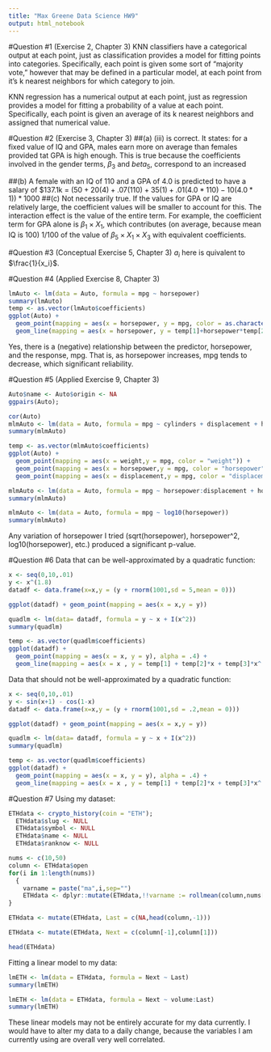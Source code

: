 ```yaml
---
title: "Max Greene Data Science HW9"
output: html_notebook
---
```


#Question #1
(Exercise 2, Chapter 3)
KNN classifiers have a categorical output at each point, just as classification provides a model for fitting points into categories. Specifically, each point is given some sort of "majority vote," however that may be defined in a particular model, at each point from it's k nearest neighbors for which category to join.

KNN regression has a numerical output at each point, just as regression provides a model for fitting a probability of a value at each point. Specifically, each point is given an average of its k nearest neighbors and assigned that numerical value.

#Question #2
(Exercise 3, Chapter 3)
##(a)
(iii) is correct. It states: for a fixed value of IQ and GPA, males earn more on average than females provided tat GPA is high enough.
This is true because the coefficients involved in the gender terms, $\beta_3$ and $beta_5$, correspond to an increased

##(b)
A female with an IQ of 110 and a GPA of 4.0 is predicted to have a salary of \$137.1k = $(50+20(4)+.07(110)+35(1)+.01(4.0*110)-10(4.0*1))*1000$
##(c)
Not necessarily true. If the values for GPA or IQ are relatively large, the coefficient values will be smaller to account for this. The interaction effect is the value of the entire term. For example, the coefficient term for GPA alone is $\beta_1 \times X_1$, which contributes (on average, because mean IQ is 100) 1/100 of the value of $\beta_5 \times X_1 \times X_3$ with equivalent coefficients.

#Question #3
(Conceptual Exercise 5, Chapter 3)
$a_i$ here is quivalent to $\frac{1}{x_i}$.

#Question #4
(Applied Exercise 8, Chapter 3)
```r
lmAuto <- lm(data = Auto, formula = mpg ~ horsepower)
summary(lmAuto)
temp <- as.vector(lmAuto$coefficients)
ggplot(Auto) + 
  geom_point(mapping = aes(x = horsepower, y = mpg, color = as.character(cylinders))) + 
  geom_line(mapping = aes(x = horsepower, y = temp[1]+horsepower*temp[2]))
```

Yes, there is a (negative) relationship between the predictor, horsepower, and the response, mpg. That is, as horsepower increases, mpg tends to decrease, which significant reliability. 

#Question #5
(Applied Exercise 9, Chapter 3)

```r
Auto$name <- Auto$origin <- NA
ggpairs(Auto);
```

```r
cor(Auto)
mlmAuto <- lm(data = Auto, formula = mpg ~ cylinders + displacement + horsepower + weight + acceleration + year)
summary(mlmAuto)
```

```r
temp <- as.vector(mlmAuto$coefficients)
ggplot(Auto) + 
  geom_point(mapping = aes(x = weight,y = mpg, color = "weight")) + 
  geom_point(mapping = aes(x = horsepower,y = mpg, color = "horsepower")) + 
  geom_point(mapping = aes(x = displacement,y = mpg, color = "displacement"))
```

```r
mlmAuto <- lm(data = Auto, formula = mpg ~ horsepower:displacement + horsepower*displacement)
summary(mlmAuto)
```

```r
mlmAuto <- lm(data = Auto, formula = mpg ~ log10(horsepower))
summary(mlmAuto)
```
Any variation of horsepower I tried (sqrt(horsepower), horsepower^2, log10(horsepower), etc.) produced a significant p-value.

#Question #6
Data that can be well-approximated by a quadratic function:
```r
x <- seq(0,10,.01)
y <- x^(1.8)
datadf <- data.frame(x=x,y = (y + rnorm(1001,sd = 5,mean = 0)))

ggplot(datadf) + geom_point(mapping = aes(x = x,y = y))

quadlm <- lm(data= datadf, formula = y ~ x + I(x^2))
summary(quadlm)

temp <- as.vector(quadlm$coefficients)
ggplot(datadf) + 
  geom_point(mapping = aes(x = x, y = y), alpha = .4) + 
  geom_line(mapping = aes(x = x , y = temp[1] + temp[2]*x + temp[3]*x^(2)))

```

Data that should not be well-approximated by a quadratic function:
```r
x <- seq(0,10,.01)
y <- sin(x+1) - cos(1-x)
datadf <- data.frame(x=x,y = (y + rnorm(1001,sd = .2,mean = 0)))

ggplot(datadf) + geom_point(mapping = aes(x = x,y = y))

quadlm <- lm(data= datadf, formula = y ~ x + I(x^2))
summary(quadlm)

temp <- as.vector(quadlm$coefficients)
ggplot(datadf) + 
  geom_point(mapping = aes(x = x, y = y), alpha = .4) + 
  geom_line(mapping = aes(x = x , y = temp[1] + temp[2]*x + temp[3]*x^(2)))
```

#Question #7
Using my dataset:
```r
ETHdata <- crypto_history(coin = "ETH");
  ETHdata$slug <- NULL
  ETHdata$symbol <- NULL
  ETHdata$name <- NULL
  ETHdata$ranknow <- NULL

nums <- c(10,50)
column <- ETHdata$open
for(i in 1:length(nums))
  {
    varname = paste("ma",i,sep="")
    ETHdata <- dplyr::mutate(ETHdata,!!varname := rollmean(column,nums[i],na.pad=TRUE))
}

ETHdata <- mutate(ETHdata, Last = c(NA,head(column,-1)))

ETHdata <- mutate(ETHdata, Next = c(column[-1],column[1]))

head(ETHdata)
```

Fitting a linear model to my data:

```r
lmETH <- lm(data = ETHdata, formula = Next ~ Last)
summary(lmETH)

lmETH <- lm(data = ETHdata, formula = Next ~ volume:Last)
summary(lmETH)
```

These linear models may not be entirely accurate for my data currently. I would have to alter my data to a daily change, because the variables I am currently using are overall very well correlated. 











